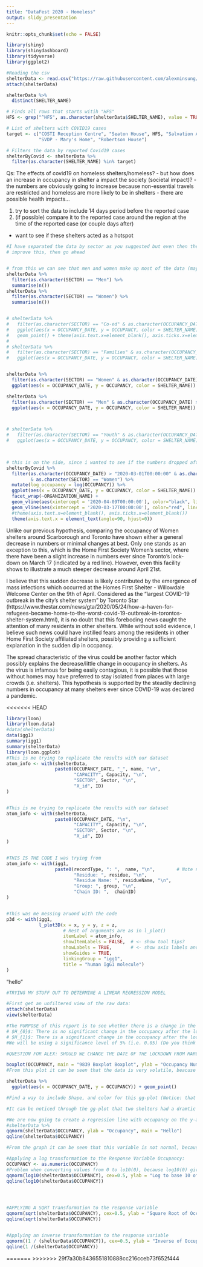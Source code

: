 ```yaml
---
title: "DataFest 2020 - Homeless"
output: slidy_presentation
---
```


```r
knitr::opts_chunk$set(echo = FALSE)
```


```r
library(shiny)
library(shinydashboard)
library(tidyverse)
library(ggplot2)

#Reading the csv
shelterData <- read.csv("https://raw.githubusercontent.com/alexminsung/ISSC/master/data/Daily%20shelter%20occpancy%20current.csv?token=APUVSRCQBS7QDHDGTMGCLMS65JGQU")
attach(shelterData)

shelterData %>% 
  distinct(SHELTER_NAME)

# Finds all rows that starts witih "HFS"
HFS <- grep("^HFS", as.character(shelterData$SHELTER_NAME), value = TRUE)

# List of shelters with COVID19 cases
target <- c("COSTI Reception Centre", "Seaton House", HFS, "Salvation Army - Maxwell Meighen", 
            "SVDP - Mary's Home", "Robertson House")

# Filters the data by reported Covid19 cases
shelterByCovid <- shelterData %>%
  filter(as.character(SHELTER_NAME) %in% target)

```

Qs: The effects of covid19 on homeless shelters/homeless?
- but how does an increase in occupancy in shelter a impact the society (societal impact)?
- the numbers are obviously going to increase because non-essential travels are restricted and homeless are more likely to be in shelters
- there are possible health impacts...

1. try to sort the data to include 14 days period before the reported case
2. (if possible) compare it to the reported case around the region at the time of the reported case (or couple days after)
  - want to see if these shelters acted as a hotspot


```r
#I have separated the data by sector as you suggested but even then the points are very messy. If you can think of a way to 
# improve this, then go ahead


# from this we can see that men and women make up most of the data (maybe we can exclude the rest?)
shelterData %>%
  filter(as.character(SECTOR) == "Men") %>%
  summarise(n())
shelterData %>%
  filter(as.character(SECTOR) == "Women") %>%
  summarise(n())


# shelterData %>%
#   filter(as.character(SECTOR) == "Co-ed" & as.character(OCCUPANCY_DATE) > "2020-03-01T00:00:00") %>%
#   ggplot(aes(x = OCCUPANCY_DATE, y = OCCUPANCY, color = SHELTER_NAME)) + facet_wrap(SHELTER_CITY~ORGANIZATION_NAME) +
#   geom_point() + theme(axis.text.x=element_blank(), axis.ticks.x=element_blank())
# 
# shelterData %>%
#   filter(as.character(SECTOR) == "Families" & as.character(OCCUPANCY_DATE) > "2020-03-01T00:00:00") %>%
#   ggplot(aes(x = OCCUPANCY_DATE, y = OCCUPANCY, color = SHELTER_NAME)) + facet_wrap(SHELTER_CITY~ORGANIZATION_NAME) +     geom_point() + theme(axis.text.x=element_blank(), axis.ticks.x=element_blank())


shelterData %>%
  filter(as.character(SECTOR) == "Women" & as.character(OCCUPANCY_DATE) > "2020-03-01T00:00:00") %>%
  ggplot(aes(x = OCCUPANCY_DATE, y = OCCUPANCY, color = SHELTER_NAME)) + facet_wrap(SHELTER_CITY~ORGANIZATION_NAME) + geom_point() + theme(axis.text.x=element_blank(), axis.ticks.x=element_blank()) 

shelterData %>%
  filter(as.character(SECTOR) == "Men" & as.character(OCCUPANCY_DATE) > "2020-03-01T00:00:00") %>%
  ggplot(aes(x = OCCUPANCY_DATE, y = OCCUPANCY, color = SHELTER_NAME)) + facet_wrap(SHELTER_CITY~ORGANIZATION_NAME) + geom_point() + theme(axis.text.x=element_blank(), axis.ticks.x=element_blank()) 



# shelterData %>%
#   filter(as.character(SECTOR) == "Youth" & as.character(OCCUPANCY_DATE) > "2020-03-01T00:00:00") %>%
#   ggplot(aes(x = OCCUPANCY_DATE, y = OCCUPANCY, color = SHELTER_NAME)) + facet_wrap(SHELTER_CITY~ORGANIZATION_NAME) +   geom_point() + theme(axis.text.x=element_blank(), axis.ticks.x=element_blank())

  
```

```r
# this is on the side, since i wanted to see if the numbers dropped after a covid19 case was reported on some of these shelters
shelterByCovid %>%
  filter(as.character(OCCUPANCY_DATE) > "2020-03-01T00:00:00" & as.character(ORGANIZATION_NAME) == "Homes First Society"
         & as.character(SECTOR) == "Women") %>%
  mutate(log_occupancy = log(OCCUPANCY)) %>%
  ggplot(aes(x = OCCUPANCY_DATE, y = OCCUPANCY, color = SHELTER_NAME)) + geom_point() + 
  facet_wrap(~ORGANIZATION_NAME) +
  geom_vline(aes(xintercept = '2020-04-09T00:00:00'), color="black", linetype="dashed") + 
  geom_vline(aes(xintercept = '2020-03-17T00:00:00'), color="red", linetype="dashed") +
  #theme(axis.text.x=element_blank(), axis.ticks.x=element_blank()) 
  theme(axis.text.x = element_text(angle=90, hjust=0))

```
Unlike our previous hypothesis, comparing the occupancy of Women shelters around Scarborough and Toronto have shown either a general decrease in numbers or minimal changes at best. Only one stands as an exception to this, which is the Home First Society Women's sector, where there have been a slight increase in numbers ever since Toronto's lock-down on March 17  (indicated by a red line). However, even this facility shows to illustrate a much steeper decrease around April 21st. 

I believe that this sudden decrease is likely contributed by the emergence of mass infections which occurred at the Homes First Shelter - Willowdale Welcome Center on the 9th of April. Considered as the "largest COVID-19 outbreak in the city's shelter system" by Toronto Star (https://www.thestar.com/news/gta/2020/05/24/how-a-haven-for-refugees-became-home-to-the-worst-covid-19-outbreak-in-torontos-shelter-system.html), it is no doubt that this foreboding news caught the attention of many residents in other shelters. While without solid evidence, I believe such news could have instilled fears among the residents in other Home First Society affiliated shelters, possibly providing a sufficient explanation in the sudden dip in occpancy. 


The spread characteristic of the virus could be another factor which possibly explains the decrease/little change in occupancy in shelters. As the virus is infamous for being easily contagious, it is possible that those without homes may have preferred to stay isolated from places with large crowds (i.e. shelters). This hypothesis is supported by the steadily declining numbers in occupancy at many shelters ever since COVID-19 was declared a pandemic. 

<<<<<<< HEAD


```r

library(loon)
library(loon.data)
#data(shelterData)
data(igg1)
summary(igg1)
summary(shelterData)
library(loon.ggplot)
#This is me trying to replicate the results with our dataset
atom_info <- with(shelterData,
                  paste0(OCCUPANCY_DATE, "_", name, "\n",
                         "CAPACITY", Capacity, "\n",
                         "SECTOR", Sector, "\n",
                         "X_id", ID)
)


#This is me trying to replicate the results with our dataset
atom_info <- with(shelterData,
                  paste0(OCCUPANCY_DATE, "\n",
                         "CAPACITY", Capacity, "\n",
                         "SECTOR", Sector, "\n",
                         "X_id", ID)
)


#THIS IS THE CODE I was trying from
atom_info <- with(igg1,
                  paste0(recordType, ": ",  name, "\n",        # Note newline characters
                         "Residue: ", residue, "\n",
                         "Residue Name: ", residueName, "\n",
                         "Group: ", group, "\n",
                         "Chain ID: ",  chainID)
)


#This was me messing aruond with the code
p3d <- with(igg1,
            l_plot3D(x = x, y = y, z = z,
                     # Rest of arguments are as in l_plot()
                     itemLabel = atom_info,
                     showItemLabels = FALSE,  # <- show tool tips?
                     showLabels = TRUE,       # <- show axis labels and title?
                     showGuides = TRUE,   
                     linkingGroup = "igg1",
                     title = "human IgG1 molecule")
)
```


"hello"




```r
#TRYING MY STUFF OUT TO DETERMINE A LINEAR REGRESSION MODEL

#First get an unfiltered view of the raw data:
attach(shelterData)
view(shelterData)

#The PURPOSE of this report is to see whether there is a change in the number Occupancy.
# $H_{0}$: There is no significant change in the occupancy after the lockdown in Toronto (i.e. March 17)
# $H_{1}$: There is a significant change in the occupancy after the lockdown in Toronto
#We will be using a significance level of 5% (i.e. 0.05) (Do you think 5% is reasonable?)

#QUESTION FOR ALEX: SHOULD WE CHANGE THE DATE OF THE LOCKDOWN FROM MARCH 17TH TO MARCH 24TH OR MARCH 30TH?????

boxplot(OCCUPANCY, main = "9839 Boxplot Boxplot", ylab = "Occupancy Number")
#From this plot it can be seen that the data is very volatile, beacuse there is a significant portion of the data outside of the whiskers

shelterData %>%
  ggplot(aes(x = OCCUPANCY_DATE, y = OCCUPANCY)) + geom_point()

#Find a way to include Shape, and color for this gg-plot (Notice: that it should be shape = SHELTER_NAME)

#It can be noticed through the gg-plot that two shelters had a dramtic decrease in Occupancy as time progressed. While the other shelters either decreased a little bit as time progressed or increased a little bit as time progressed or basically stated the same.

#We are now going to create a regression line with occupancy on the y-axis and occupancy date on the x-axis to see if the data behaves normally
#shelterData %>%
qqnorm(shelterData$OCCUPANCY, ylab = "Occupancy", main = "Hello")
qqline(shelterData$OCCUPANCY)

#From the graph it can be seen that this variable is not normal, because it does not closely follow the regression line.

#Applying a log transformation to the Response Variable Occupancy:
OCCUPANCY <- as.numeric(OCCUPANCY)
#Problem when converting values from 0 to lo10(0), because log10(0) give negative infintity
qqnorm(log10(shelterData$OCCUPANCY), cex=0.5, ylab = "Log to base 10 of Sale Price", main = "9839")
qqline(log10(shelterData$OCCUPANCY))




#APPLYING A SQRT transformation to the response variable
qqnorm(sqrt(shelterData$OCCUPANCY), cex=0.5, ylab = "Square Root of Occupancy", main = "9839 Sqrt")
qqline(sqrt(shelterData$OCCUPANCY))


#Applying an inverse transformation to the response variable
qqnorm((1 / (shelterData$OCCUPANCY)), cex=0.5, ylab = "Inverse of Occupancy", main = "9839 INverse")
qqline(1 /(shelterData$OCCUPANCY))
```

=======
>>>>>>> 29f7a30b8436551810888cc216cceb73f652f444
